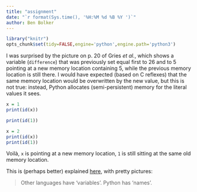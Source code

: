 ```yaml
---
title: "assignment"
date: "`r format(Sys.time(), '%H:%M %d %B %Y ')`"
author: Ben Bolker
---
```


```r
library("knitr")
opts_chunk$set(tidy=FALSE,engine='python',engine.path='python3')
```

I was surprised by the picture on p. 20 of Gries *et al.*, which shows a variable (`difference`) that was previously set equal first to 26 and to 5 pointing at a new memory location containing 5, while the previous memory location is still there. I would have expected (based on C reflexes) that the same memory location would be overwritten by the new value, but this is not true: instead, Python allocates (semi-persistent) memory for the literal values it sees.

```r
x = 1
print(id(x))
```

```r
print(id(1))
```

```r
x = 2
print(id(x))
print(id(1))
```

Voilà, `x` is pointing at a new memory location, `1` is still sitting at the same old memory location.

This is (perhaps better) explained [here](http://foobarnbaz.com/2012/07/08/understanding-python-variables/), with pretty pictures:

> Other languages have 'variables'. Python has 'names'.
